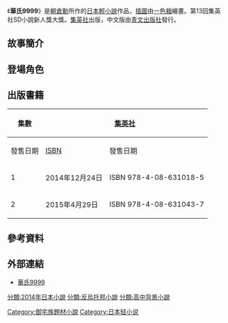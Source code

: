 {{未完結}}
{{Infobox animanga/Headerofja
|標題 = 華氏9999
|圖像 = 
|尺寸 = 
|說明 = 
|日文名稱 = ファーレンハイト9999
|英文名稱 = Fahrenheit 9999
|假名 = 
|羅馬字 = 
|類型 = [[諜報小說|諜報]]
}}
{{Infobox animanga/Novel
|輕小說 = 是
|作者 = [[朝倉勳|朝倉勳]]
|插圖 = [[一色箱|一色箱]]
|出版社 = {{flagicon|JPN}} [[集英社|集英社]]<br />{{flagicon|TWN}} [[青文出版社|青文出版社]]
|label = {{flagicon|JPN}} [[DASH_X文庫|DASH X文庫]]
|連載雜誌 = 
|開始 = 2014年12月19日
|結束 = 
|冊數 = {{flagicon|JPN}} 2冊<small>（2015年4月）</small><br/>{{flagicon|TWN}} 2冊<small>（2016年6月）</small>
}}
{{Infobox animanga/Footerofja}}

《'''華氏9999'''》是[[朝倉勳|朝倉勳]]所作的[[日本|日本]][[輕小說|輕小說]]作品，[[插圖|插圖]]由[[一色箱|一色箱]]繪畫。第13回集英社SD小說新人獎大獎。[[集英社|集英社]]出版，中文版由[[青文出版社|青文出版社]]發行。

== 故事簡介 ==

== 登場角色 ==
; {{nihongo|維刀臥人|維刀 臥人（いとう がっと）}}

; {{nihongo|奏手伊莉娜|奏手 イリナ（かなで イリナ）}}

; {{nihongo|迅早下風雅|迅早下 風雅（はやさか ふうが）}}

; {{nihongo|棗椰子|棗 椰子（なつめ やあこ）}}

; {{nihongo|沖田藍|沖田 藍（おきた あい）}}

== 出版書籍 ==
{| class=wikitable style="font-size:small;"
!rowspan="2"|集數
!colspan="2"|{{flagicon|JPN}} [[集英社|集英社]]
!colspan="2"|{{flagicon|TWN}} [[青文出版社|青文出版社]]
|-
!發售日期!![[ISBN|ISBN]]!!發售日期!!ISBN
|-
! 1
| 2014年12月24日 || ISBN 978-4-08-631018-5
| 2015年9月9日 || ISBN 978-986-356-278-8
|-
! 2
| 2015年4月29日 || ISBN 978-4-08-631043-7
| 2016年7月7日 || ISBN 978-986-356-355-6
|}

== 參考資料 ==
{{reflist}}

== 外部連結 ==
* {{ja}}[http://dash.shueisha.co.jp/dx/fahrenheit9999/ 華氏9999] {{Wayback|url=http://dash.shueisha.co.jp/dx/fahrenheit9999/ |date=20160304205050 }}
{{DEFAULTSORT:Fahrenheit9999}}
[[分類:2014年日本小說|分類:2014年日本小說]]
[[Category:御宅族題材小說|Category:御宅族題材小說]]
[[分類:反烏托邦小說|分類:反烏托邦小說]]
[[分類:高中背景小說|分類:高中背景小說]]
[[Category:日本轻小说|Category:日本轻小说]]